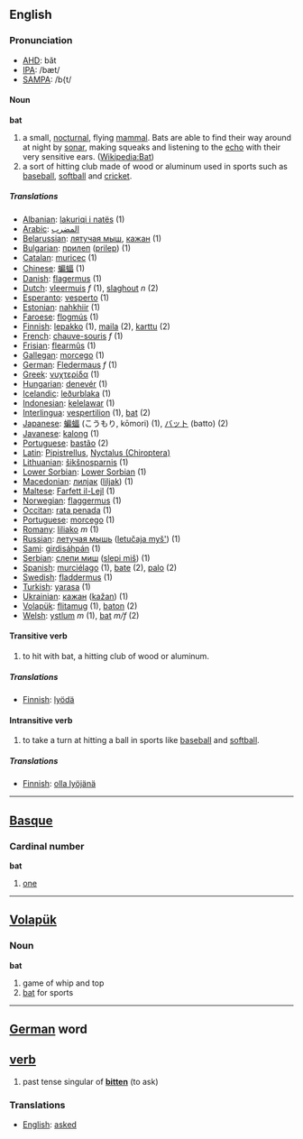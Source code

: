 ==English==

===Pronunciation===
*[[w:AHD|AHD]]: băt
*[[w:IPA|IPA]]: /bæt/
*[[w:SAMPA|SAMPA]]: /b{t/

==== Noun ====

'''bat'''

# a small, [[nocturnal]], flying [[mammal]]. Bats are able to find their way around at night by [[sonar]], making squeaks and listening to the [[echo]] with their very sensitive ears.  ([[en:bat|Wikipedia:Bat]])
# a sort of hitting club made of wood or aluminum used in sports such as [[baseball]], [[softball]] and [[cricket]].

===== Translations =====
*[[Albanian]]: [[lakuriqi i natës]] (1)
*[[Arabic]]: [[المضرب]]
*[[Belarussian]]: [[лятучая мыш]], [[кажан]] (1)
*[[Bulgarian]]: [[прилеп]] ([[prilep]]) (1)
*[[Catalan]]: [[muricec]] (1)
*[[Chinese]]: [[蝙蝠]] (1)
*[[Danish]]: [[flagermus]] (1)
*[[Dutch]]: [[vleermuis]] ''f'' (1), [[slaghout]] ''n'' (2)
*[[Esperanto]]: [[vesperto]] (1)
*[[Estonian]]: [[nahkhiir]] (1)
*[[Faroese]]: [[flogmús]] (1)
*[[Finnish]]: [[lepakko]] (1), [[maila]] (2), [[karttu]] (2)
*[[French]]: [[chauve-souris]] ''f'' (1)
*[[Frisian]]: [[flearmûs]] (1)
*[[Gallegan]]: [[morcego]] (1)
*[[German]]: [[Fledermaus]] ''f'' (1)
*[[Greek]]: [[νυχτερίδα]] '' '' (1)
*[[Hungarian]]: [[denevér]] (1)
*[[Icelandic]]: [[leðurblaka]] (1)
*[[Indonesian]]: [[kelelawar]] (1)
*[[Interlingua]]: [[vespertilion]] (1), [[bat]] (2)
*[[Japanese]]: [[蝙蝠]] (こうもり, kōmori) (1), [[バット]] (batto) (2)
*[[Javanese]]: [[kalong]] (1)
*[[Portuguese]]: [[bastão]] (2) 
*[[Latin]]: [[Pipistrellus]], [[Nyctalus (Chiroptera)]] '' ''
*[[Lithuanian]]: [[šikšnosparnis]] (1)
*[[Lower Sorbian]]: [[Lower Sorbian]] (1)
*[[Macedonian]]: [[лилjак]] ([[liljak]]) (1)
*[[Maltese]]: [[Farfett il-Lejl]] (1)
*[[Norwegian]]: [[flaggermus]] (1)
*[[Occitan]]: [[rata penada]] (1)
*[[Portuguese]]: [[morcego]] (1)
*[[Romany]]: [[liliako]] ''m'' (1)
*[[Russian]]: [[летучая мышь]] ([[letučaja myš']]) '' '' (1)
*[[Sami]]: [[girdisáhpán]] (1)
*[[Serbian]]: [[слепи миш]] ([[slepi miš]]) (1)
*[[Spanish]]: [[murciélago]] (1), [[bate]] (2), [[palo]] (2)
*[[Swedish]]: [[fladdermus]] (1)
*[[Turkish]]: [[yarasa]] (1)
*[[Ukrainian]]: [[кажан]] ([[kažan]]) (1)
*[[Volapük]]: [[flitamug]] (1), [[baton]] (2)
*[[Welsh]]: [[ystlum]] ''m'' (1), [[bat]] ''m/f'' (2)

==== Transitive verb ====
# to hit with bat, a hitting club of wood or aluminum.

===== Translations =====
*[[Finnish]]: [[lyödä]]

==== Intransitive verb ====
# to take a turn at hitting a ball in sports like [[baseball]] and [[softball]].

===== Translations =====
*[[Finnish]]: [[olla lyöjänä]]

----

==[[Basque]]==

=== Cardinal number ===

'''bat'''

# [[one]]

----

==[[Volapük]]==

=== Noun === 

'''bat'''

# game of whip and top
# [[bat]] for sports

----

==[[German]] word ==
== [[verb]] ==
#past tense singular of '''[[bitten]]''' (to ask)

=== Translations ===
*[[English]]: [[asked]]